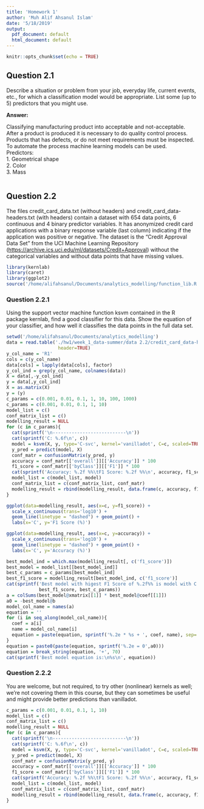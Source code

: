 ```yaml
---
title: 'Homework 1'
author: 'Muh Alif Ahsanul Islam'
date: '5/18/2019'
output:
  pdf_document: default
  html_document: default
---
```


```r
knitr::opts_chunk$set(echo = TRUE)
```

## Question  2.1
Describe a situation or problem from your job, everyday life, current events, etc., for which a
classification model would be appropriate. List some (up to 5) predictors that you might use.

**Answer:**

Classifying manufacturing product into acceptable and not-acceptable.  
After a product is produced it is necessary to do quality control process. Products that has defects, or do not meet requirements must be inspected. To automate the process machine learning models can be used.  
Predictors:  
1. Geometrical shape  
2. Color  
3. Mass  

<!-- 1. Classifying manufacturing product -->
<!-- After a product is produced it is necessary to do quality control process. Products that has defects, or do not meet requirements must be inspected. To automate the process machine learning models can be used. -->
<!-- The predictors can be geometrical shape or color of the product. -->

<!-- 2. Traffic sign classfication for autonomous driving -->
<!-- To make vehicle fully autonomous, the vehicle needs to recognize signs such as speed limit, no passing, crossing signs, etc.  -->
<!-- Input for this classification problem is labelled image. Image consist of  -->
<!-- To solve this problem deep neural network is usually used. -->

<!-- 3. Cancer detection -->
<!-- The predictor can be size, shape, or color of cells. -->

<!-- 4.  -->

```r

```

## Question 2.2

The files credit_card_data.txt (without headers) and credit_card_data-headers.txt (with headers) contain a dataset with 654 data points, 6 continuous and 4 binary predictor variables. It has anonymized credit card applications with a binary response variable (last column) indicating if the application was positive or negative. The dataset is the “Credit Approval Data Set” from the UCI Machine Learning Repository (<https://archive.ics.uci.edu/ml/datasets/Credit+Approval>) without the categorical variables and without data points that have missing values.
```r
library(kernlab)
library(caret)
library(ggplot2)
source('/home/alifahsanul/Documents/analytics_modelling/function_lib.R')
```

### Question 2.2.1
Using the support vector machine function ksvm contained in the R package kernlab, find a good classifier for this data. Show the equation of your classifier, and how well it classifies the data points in the full data set.

```r
setwd('/home/alifahsanul/Documents/analytics_modelling')
data = read.table('./hw1/week_1_data-summer/data 2.2/credit_card_data-headers.txt', 
                   header=TRUE)
y_col_name = 'R1'
cols = c(y_col_name)
data[cols] = lapply(data[cols], factor)
y_col_ind = grep(y_col_name, colnames(data))
X = data[,-y_col_ind]
y = data[,y_col_ind]
X = as.matrix(X)
y = (y)
c_params = c(0.001, 0.01, 0.1, 1, 10, 100, 1000)
c_params = c(0.001, 0.01, 0.1, 1, 10)
model_list = c()
conf_matrix_list = c()
modelling_result = NULL
for (c in c_params){
  cat(sprintf('\n---------------------------\n'))
  cat(sprintf('C: %.6f\n', c))
  model = ksvm(X, y, type='C-svc', kernel='vanilladot', C=c, scaled=TRUE)
  y_pred = predict(model, X)
  conf_matr = confusionMatrix(y_pred, y)
  accuracy = conf_matr[['overall']][['Accuracy']] * 100
  f1_score = conf_matr[['byClass']][['F1']] * 100
  cat(sprintf('Accuracy: %.2f %%\tF1 Score: %.2f %%\n', accuracy, f1_score))
  model_list = c(model_list, model)
  conf_matrix_list = c(conf_matrix_list, conf_matr)
  modelling_result = rbind(modelling_result, data.frame(c, accuracy, f1_score))
}
```


```r
ggplot(data=modelling_result, aes(x=c, y=f1_score)) +
  scale_x_continuous(trans='log10') +
  geom_line(linetype = "dashed") + geom_point() +
  labs(x='C', y='F1 Score (%)')
```

```r
ggplot(data=modelling_result, aes(x=c, y=accuracy)) +
  scale_x_continuous(trans='log10') +
  geom_line(linetype = "dashed") + geom_point() +
  labs(x='C', y='Accuracy (%)')
```
```r
best_model_ind = which.max(modelling_result[, c('f1_score')])
best_model = model_list[[best_model_ind]]
best_c_params = c_params[best_model_ind]
best_f1_score = modelling_result[best_model_ind, c('f1_score')]
cat(sprintf('Best model with higest F1 Score of %.2f%% is model with C = %.6f\n', 
            best_f1_score, best_c_params))
a = colSums(best_model@xmatrix[[1]] * best_model@coef[[1]])
a0 = -best_model@b
model_col_name = names(a)
equation = ''
for (i in seq_along(model_col_name)){
  coef = a[i]
  name = model_col_name[i]
  equation = paste(equation, sprintf('%.2e * %s + ', coef, name), sep='')
}
equation = paste0(paste(equation, sprintf('%.2e = 0',a0)))
equation = break_string(equation, '+', 70)
cat(sprintf('Best model equation is:\n%s\n', equation))
```
### Question 2.2.2
You are welcome, but not required, to try other (nonlinear) kernels as well; we’re not covering
them in this course, but they can sometimes be useful and might provide better predictions
than vanilladot.

```r
c_params = c(0.001, 0.01, 0.1, 1, 10)
model_list = c()
conf_matrix_list = c()
modelling_result = NULL
for (c in c_params){
  cat(sprintf('\n---------------------------\n'))
  cat(sprintf('C: %.6f\n', c))
  model = ksvm(X, y, type='C-svc', kernel='vanilladot', C=c, scaled=TRUE)
  y_pred = predict(model, X)
  conf_matr = confusionMatrix(y_pred, y)
  accuracy = conf_matr[['overall']][['Accuracy']] * 100
  f1_score = conf_matr[['byClass']][['F1']] * 100
  cat(sprintf('Accuracy: %.2f %%\tF1 Score: %.2f %%\n', accuracy, f1_score))
  model_list = c(model_list, model)
  conf_matrix_list = c(conf_matrix_list, conf_matr)
  modelling_result = rbind(modelling_result, data.frame(c, accuracy, f1_score))
}
```
